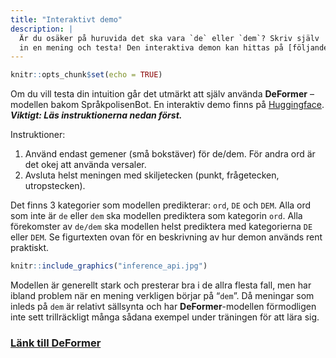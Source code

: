 ```yaml
---
title: "Interaktivt demo"
description: |
  Är du osäker på huruvida det ska vara `de` eller `dem`? Skriv själv 
  in en mening och testa! Den interaktiva demon kan hittas på [följande länk](https://huggingface.co/Lauler/deformer?text=Jag+s%C3%A5g+de+komma+runt+h%C3%B6rnet+och+g%C3%A5+i+riktning+mot+dem+byggnaderna.)
---
```


```r
knitr::opts_chunk$set(echo = TRUE)
```

Om du vill testa din intuition går det utmärkt att själv använda **DeFormer** -- modellen bakom SpråkpolisenBot. En interaktiv demo finns på [Huggingface](https://huggingface.co/Lauler/deformer). ***Viktigt: Läs instruktionerna nedan först.***

Instruktioner:

1. Använd endast gemener (små bokstäver) för de/dem. För andra ord är det okej att använda versaler.
2. Avsluta helst meningen med skiljetecken (punkt, frågetecken, utropstecken).

Det finns 3 kategorier som modellen predikterar: `ord`, `DE` och `DEM`. Alla ord som inte är `de` eller `dem` ska modellen prediktera som kategorin `ord`. Alla förekomster av `de/dem` ska modellen helst prediktera med kategorierna `DE` eller `DEM`. Se figurtexten ovan för en beskrivning av hur demon används rent praktiskt.

```r
knitr::include_graphics("inference_api.jpg")
```

Modellen är generellt stark och presterar bra i de allra flesta fall, men har ibland problem när en mening verkligen börjar på "`dem`". Då meningar som inleds på `dem` är relativt sällsynta och har **DeFormer**-modellen förmodligen inte sett trillräckligt många sådana exempel under träningen för att lära sig.

### [Länk till DeFormer](https://huggingface.co/Lauler/deformer)